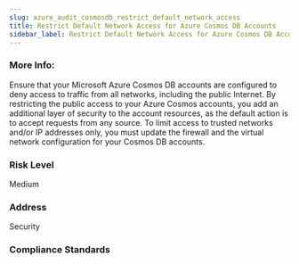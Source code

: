 ```yaml
---
slug: azure_audit_cosmosdb_restrict_default_network_access
title: Restrict Default Network Access for Azure Cosmos DB Accounts
sidebar_label: Restrict Default Network Access for Azure Cosmos DB Accounts
---
```


### More Info:

Ensure that your Microsoft Azure Cosmos DB accounts are configured to deny access to traffic from all networks, including the public Internet. By restricting the public access to your Azure Cosmos accounts, you add an additional layer of security to the account resources, as the default action is to accept requests from any source. To limit access to trusted networks and/or IP addresses only, you must update the firewall and the virtual network configuration for your Cosmos DB accounts.

### Risk Level

Medium

### Address

Security

### Compliance Standards



